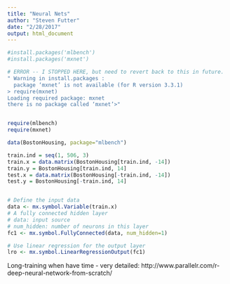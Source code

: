 ```yaml
---
title: "Neural Nets"
author: "Steven Futter"
date: "2/28/2017"
output: html_document
---
```


```r
#install.packages('mlbench')
#install.packages('mxnet')

# ERROR -- I STOPPED HERE, but need to revert back to this in future. 
" Warning in install.packages :
  package ‘mxnet’ is not available (for R version 3.3.1)
> require(mxnet)
Loading required package: mxnet
there is no package called ‘mxnet’>"


require(mlbench)
require(mxnet)

data(BostonHousing, package="mlbench")

train.ind = seq(1, 506, 3)
train.x = data.matrix(BostonHousing[train.ind, -14])
train.y = BostonHousing[train.ind, 14]
test.x = data.matrix(BostonHousing[-train.ind, -14])
test.y = BostonHousing[-train.ind, 14]


# Define the input data
data <- mx.symbol.Variable(train.x)
# A fully connected hidden layer
# data: input source
# num_hidden: number of neurons in this layer
fc1 <- mx.symbol.FullyConnected(data, num_hidden=1)

# Use linear regression for the output layer
lro <- mx.symbol.LinearRegressionOutput(fc1)

```


Long-training when have time - very detailed:
http://www.parallelr.com/r-deep-neural-network-from-scratch/
